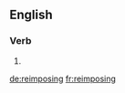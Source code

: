 ==English==

===Verb===
{{head|en}}

# {{present participle of|reimpose|lang=en}}

[[de:reimposing]]
[[fr:reimposing]]